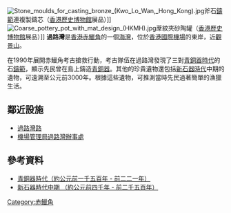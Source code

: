 {{otheruses|subject=香港赤鱲角的一個海灣|other=澳門古稱過路灣的一個地方|路環}}
[[File:Stone_moulds_for_casting_bronze_(Kwo_Lo_Wan,_Hong_Kong).jpg|thumb]]斧石[[鑄範|鑄範]]連複製鑄芯（[[香港歷史博物館|香港歷史博物館]]展品）]]
[[File:Coarse_pottery_pot_with_mat_design_(HKMH).jpg|thumb]]蓆紋夾砂陶罐（[[香港歷史博物館|香港歷史博物館]]展品）]]
'''過路灣'''是[[香港|香港]][[赤鱲角|赤鱲角]]的一個[[海灣|海灣]]，位於[[香港國際機場|香港國際機場]]的東岸，近[[觀景山|觀景山]]。

在1990年展開赤鱲角考古搶救行動，考古隊伍在過路灣發現了三對[[青铜时代|青銅器時代]]的石[[鑄範|鑄範]]，顯示先民曾在島上鑄造[[青铜器|青銅器]]。其他的珍貴遺物還包括[[新石器时代|新石器時代]]中期的遺物，可遠溯至公元前3000年。根據這些遺物，可推測當時先民過著簡單的漁獵生活。

==鄰近設施==
*[[過路灣路|過路灣路]]
*[[機場管理局過路灣辦事處|機場管理局過路灣辦事處]]

==參考資料==
*[https://web.archive.org/web/20050911235322/http://www.lcsd.gov.hk/CE/Museum/Monument/b5/oe_lantau_middle.php 青銅器時代（約公元前一千五百年 - 前二二一年）]
*[https://web.archive.org/web/20060116203030/http://www.lcsd.gov.hk/CE/Museum/Monument/b5/oe_lantau_bronze.php 新石器時代中期 （約公元前四千年 - 前二千五百年）]

{{香港海灣}}
{{HK-geo-stub}}
[[Category:赤鱲角|Category:赤鱲角]]